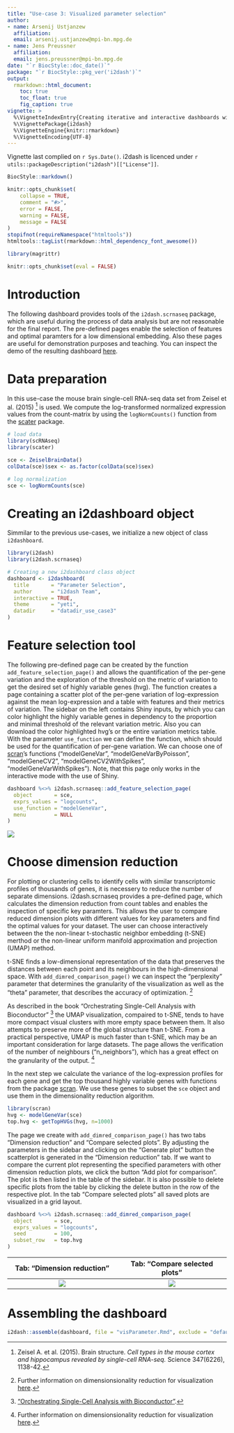 ```yaml
---
title: "Use-case 3: Visualized parameter selection"
author:
- name: Arsenij Ustjanzew
  affiliation: 
  email: arsenij.ustjanzew@mpi-bn.mpg.de
- name: Jens Preussner
  affiliation: 
  email: jens.preussner@mpi-bn.mpg.de
date: "`r BiocStyle::doc_date()`"
package: "`r BiocStyle::pkg_ver('i2dash')`"
output: 
  rmarkdown::html_document:
    toc: true
    toc_float: true
    fig_caption: true
vignette: >
  %\VignetteIndexEntry{Creating iterative and interactive dashboards with i2dash}
  %\VignettePackage{i2dash}
  %\VignetteEngine{knitr::rmarkdown}
  %\VignetteEncoding{UTF-8}
---
```


Vignette last complied on `r Sys.Date()`. i2dash is licenced under `r utils::packageDescription("i2dash")[["License"]]`.

```r
BiocStyle::markdown()
```

```r
knitr::opts_chunk$set(
    collapse = TRUE,
    comment = "#>",
    error = FALSE,
    warning = FALSE,
    message = FALSE
)
stopifnot(requireNamespace("htmltools"))
htmltools::tagList(rmarkdown::html_dependency_font_awesome())

library(magrittr)
```

```r
knitr::opts_chunk$set(eval = FALSE)
```

# Introduction 

The following dashboard provides tools of the `i2dash.scrnaseq` package, which are useful during the process of data analysis but are not reasonable for the final report. The pre-defined pages enable the selection of features and optimal paramters for a low dimensional embedding. Also these pages are useful for demonstration purposes and teaching. You can inspect the demo of the resulting dashboard [here](https://mpibn.paper.ingress.rancher.computational.bio/use-case-3/i2dash/).

# Data preparation

In this use-case the mouse brain single-cell RNA-seq data set from Zeisel et al. (2015) [^data] is used. We compute the log-transformed normalized expression values from the count-matrix by using the `logNormCounts()` function from the [scater](https://bioconductor.org/packages/3.10/bioc/html/scater.html) package.

```r
# load data
library(scRNAseq)
library(scater)

sce <- ZeiselBrainData()
colData(sce)$sex <- as.factor(colData(sce)$sex)

# log normalization
sce <- logNormCounts(sce)
```

<a name="i2dashboard"></a>

# Creating an i2dashboard object 

Simmilar to the previous use-cases, we initialize a new object of class `i2dashboard`.

```r
library(i2dash)
library(i2dash.scrnaseq)

# Creating a new i2dashboard class object
dashboard <- i2dashboard(
  title       = "Parameter Selection",
  author      = "i2dash Team",
  interactive = TRUE,
  theme       = "yeti",
  datadir     = "datadir_use_case3"
)
```

<a name="feature"></a>

# Feature selection tool

The following pre-defined page can be created by the function `add_feature_selection_page()` and allows the quantification of the per-gene variation and the exploration of the threshold on the metric of variation to get the desired set of highly variable genes (hvg). The function creates a page containing a scatter plot of the per-gene variation of log-expression against the mean log-expression and a table with features and their metrics of variation. The sidebar on the left contains Shiny inputs, by which you can color highlight the highly variable genes in dependency to the proportion and minimal threshold of the relevant variation metric. Also you can download the color highlighted hvg's or the entire variation metrics table. With the parameter `use_function` we can define the function, which should be used for the quantification of per-gene variation. We can choose one of [scran](http://bioconductor.org/packages/release/bioc/html/scran.html)'s functions ("modelGeneVar", "modelGeneVarByPoisson", "modelGeneCV2", "modelGeneCV2WithSpikes", "modelGeneVarWithSpikes"). Note, that this page only works in the interactive mode with the use of Shiny.

```r
dashboard %<>% i2dash.scrnaseq::add_feature_selection_page(
  object       = sce,
  exprs_values = "logcounts",
  use_function = "modelGeneVar",
  menu         = NULL
)
```

![](images/use_case_3/feature_selection.PNG) 


# Choose dimension reduction

For plotting or clustering cells to identify cells with similar transcriptomic profiles of thousands of genes, it is necessery to reduce the number of separate dimensions. i2dash.scrnaseq provides a pre-defined page, which calculates the dimension reduction from count tables and enables the inspection of specific key paramters. This allows the user to compare reduced dimension plots with different values for key parameters and find the optimal values for your dataset. The user can choose interactively between the the non-linear t-stochastic neighbor embedding (t-SNE) merthod or the non-linear uniform manifold approximation and projection (UMAP) method.

t-SNE finds a low-dimensional representation of the data that preserves the distances between each point and its neighbours in the high-dimensional space. With `add_dimred_comparison_page()` we can inspect the “perplexity” parameter that determines the granularity of the visualization as well as the "theta" parameter, that describes the accuracy of optimization. [^dr]

As described in the book "Orchestrating Single-Cell Analysis with Bioconductor" [^book] the UMAP visualization, compaired to t-SNE, tends to have more compact visual clusters with more empty space between them. It also attempts to preserve more of the global structure than t-SNE. From a practical perspective, UMAP is much faster than t-SNE, which may be an important consideration for large datasets. The page allows the verification of the number of neighbours ("n_neighbors"), which has a great effect on the granularity of the output. [^dr]

In the next step we calculate the variance of the log-expression profiles for each gene and get the top thousand highly variable genes with functions from the package [scran](http://bioconductor.org/packages/release/bioc/html/scran.html). We use these genes to subset the `sce` object and use them in the dimensionality reduction algorithm.

```r
library(scran)
hvg <- modelGeneVar(sce)
top.hvg <- getTopHVGs(hvg, n=1000)
```

The page we create with `add_dimred_comparison_page()` has two tabs "Dimension reduction" and "Compare selected plots". By adjusting the parameters in the sidebar and clicking on the "Generate plot" button the scatterplot is generated in the "Dimension reduction" tab. If we want to compare the current plot representing the specified parameters with other dimension reduction plots, we click the button "Add plot for comparison". The plot is then listed in the table of the sidebar. It is also possible to delete specific plots from the table by clicking the delete button in the row of the respective plot. In the tab "Compare selected plots" all saved plots are visualized in a grid layout.

```r
dashboard %<>% i2dash.scrnaseq::add_dimred_comparison_page(
  object       = sce,
  exprs_values = "logcounts",
  seed         = 100,
  subset_row   = top.hvg
)
```

Tab: "Dimension reduction"                |  Tab: "Compare selected plots"  
:-------------------------:|:-------------------------:
![](images/use_case_3/dimred_comp1.PNG)  |  ![](images/use_case_3/dimred_comp2.PNG)

# Assembling the dashboard

```r
i2dash::assemble(dashboard, file = "visParameter.Rmd", exclude = "default")
```

[^data]: Zeisel A. et al. (2015). Brain structure. *Cell types in the mouse cortex and hippocampus revealed
by single-cell RNA-seq.* Science 347(6226), 1138-42.

[^book]: ["Orchestrating Single-Cell Analysis with Bioconductor"](https://osca.bioconductor.org/).

[^dr]: Further information on dimensionsionality reduction for visualization [here](https://osca.bioconductor.org/dimensionality-reduction.html#dimensionality-reduction-for-visualization).
